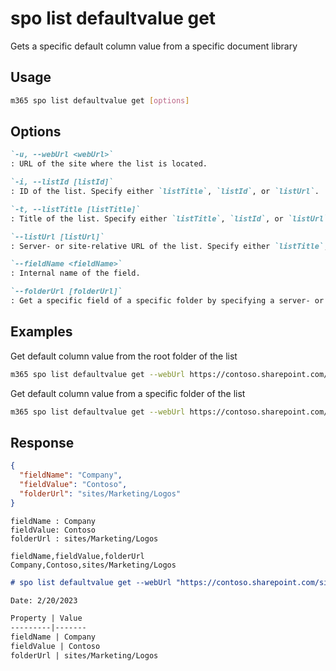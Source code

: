 
# spo list defaultvalue get

Gets a specific default column value from a specific document library

## Usage

```sh
m365 spo list defaultvalue get [options]
```

## Options

```md definition-list
`-u, --webUrl <webUrl>`
: URL of the site where the list is located.

`-i, --listId [listId]`
: ID of the list. Specify either `listTitle`, `listId`, or `listUrl`.

`-t, --listTitle [listTitle]`
: Title of the list. Specify either `listTitle`, `listId`, or `listUrl`.

`--listUrl [listUrl]`
: Server- or site-relative URL of the list. Specify either `listTitle`, `listId`, or `listUrl`.

`--fieldName <fieldName>`
: Internal name of the field.

`--folderUrl [folderUrl]`
: Get a specific field of a specific folder by specifying a server- or site-relative URL.
```

<Global />

## Examples

Get default column value from the root folder of the list

```sh
m365 spo list defaultvalue get --webUrl https://contoso.sharepoint.com/sites/Marketing --listTitle Logos --fieldName Company
```

Get default column value from a specific folder of the list

```sh
m365 spo list defaultvalue get --webUrl https://contoso.sharepoint.com/sites/Marketing --listTitle Logos --fieldName Company --folderUrl "/sites/Marketing/Logos/Contoso"
```

## Response

<Tabs>
  <TabItem value="JSON">

  ```json
  {
    "fieldName": "Company",
    "fieldValue": "Contoso",
    "folderUrl": "sites/Marketing/Logos"
  }
  ```

  </TabItem>
  <TabItem value="Text">

  ```text
  fieldName : Company
  fieldValue: Contoso
  folderUrl : sites/Marketing/Logos
  ```

  </TabItem>
  <TabItem value="CSV">

  ```csv
  fieldName,fieldValue,folderUrl
  Company,Contoso,sites/Marketing/Logos
  ```

  </TabItem>
  <TabItem value="Markdown">

  ```md
  # spo list defaultvalue get --webUrl "https://contoso.sharepoint.com/sites/Marketing" --listTitle "Logos" --fieldName "Company"

  Date: 2/20/2023

  Property | Value
  ---------|-------
  fieldName | Company
  fieldValue | Contoso
  folderUrl | sites/Marketing/Logos
  ```

  </TabItem>
</Tabs>
